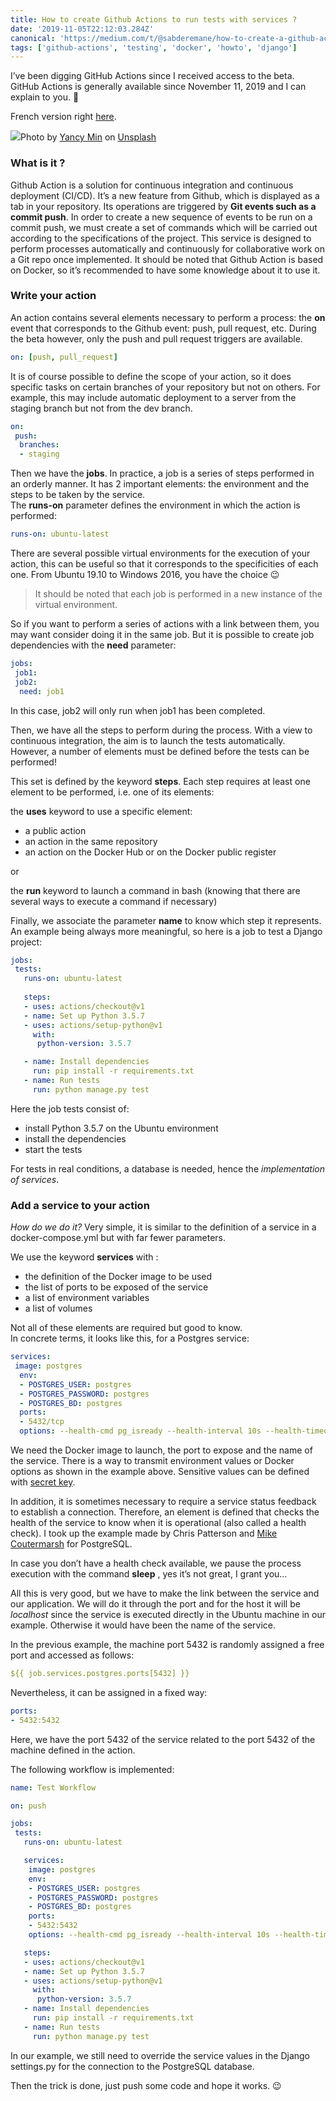 ```yaml
---
title: How to create Github Actions to run tests with services ?
date: '2019-11-05T22:12:03.284Z'
canonical: 'https://medium.com/t/@sabderemane/how-to-create-a-github-action-to-run-tests-with-services-b40a19638962'
tags: ['github-actions', 'testing', 'docker', 'howto', 'django']
---
```


I’ve been digging GitHub Actions since I received access to the beta. GitHub Actions is generally available since November 11, 2019 and I can explain to you. 🎉

French version right [here](https://tkt.paris/comment-creer-une-action-github-pour-tester-son-application-avec-des-services).

![](https://cdn-images-1.medium.com/max/1024/0*dcmLNHncSQ4306nX)<span>Photo by <a href="https://unsplash.com/@yancymin?utm_source=medium&amp;utm_medium=referral">Yancy Min</a> on <a href="https://unsplash.com?utm_source=medium&amp;utm_medium=referral">Unsplash</a></span>

### What is it ?

Github Action is a solution for continuous integration and continuous deployment (CI/CD). It’s a new feature from Github, which is displayed as a tab in your repository. Its operations are triggered by **Git events such as a commit push**. In order to create a new sequence of events to be run on a commit push, we must create a set of commands which will be carried out according to the specifications of the project. This service is designed to perform processes automatically and continuously for collaborative work on a Git repo once implemented. It should be noted that Github Action is based on Docker, so it’s recommended to have some knowledge about it to use it.

### Write your action

An action contains several elements necessary to perform a process: the **on** event that corresponds to the Github event: push, pull request, etc. During the beta however, only the push and pull request triggers are available.

```yaml
on: [push, pull_request]
```

It is of course possible to define the scope of your action, so it does specific tasks on certain branches of your repository but not on others. For example, this may include automatic deployment to a server from the staging branch but not from the dev branch.

```yaml
on:
 push:
  branches:
  - staging
```

Then we have the **jobs**. In practice, a job is a series of steps performed in an orderly manner. It has 2 important elements: the environment and the steps to be taken by the service.  
The **runs-on** parameter defines the environment in which the action is performed:

```yaml
runs-on: ubuntu-latest
```

There are several possible virtual environments for the execution of your action, this can be useful so that it corresponds to the specificities of each one. From Ubuntu 19.10 to Windows 2016, you have the choice 😉

> It should be noted that each job is performed in a new instance of the virtual environment.

So if you want to perform a series of actions with a link between them, you may want consider doing it in the same job. But it is possible to create job dependencies with the **need** parameter:

```yaml
jobs:
 job1:
 job2:
  need: job1
```

In this case, job2 will only run when job1 has been completed.

Then, we have all the steps to perform during the process. With a view to continuous integration, the aim is to launch the tests automatically. However, a number of elements must be defined before the tests can be performed!

This set is defined by the keyword **steps**. Each step requires at least one element to be performed, i.e. one of its elements:

the **uses** keyword to use a specific element:

- a public action
- an action in the same repository
- an action on the Docker Hub or on the Docker public register

or

the **run** keyword to launch a command in bash (knowing that there are several ways to execute a command if necessary)

Finally, we associate the parameter **name** to know which step it represents. An example being always more meaningful, so here is a job to test a Django project:

```yaml
jobs:
 tests:
   runs-on: ubuntu-latest
   
   steps:
   - uses: actions/checkout@v1
   - name: Set up Python 3.5.7
   - uses: actions/setup-python@v1
     with:
      python-version: 3.5.7

   - name: Install dependencies
     run: pip install -r requirements.txt
   - name: Run tests
     run: python manage.py test
```

Here the job tests consist of:

- install Python 3.5.7 on the Ubuntu environment
- install the dependencies
- start the tests

For tests in real conditions, a database is needed, hence the _implementation of services_.

### Add a service to your action

_How do we do it?_ Very simple, it is similar to the definition of a service in a docker-compose.yml but with far fewer parameters.

We use the keyword **services** with :

- the definition of the Docker image to be used
- the list of ports to be exposed of the service
- a list of environment variables
- a list of volumes

Not all of these elements are required but good to know.  
In concrete terms, it looks like this, for a Postgres service:

```yaml
services:
 image: postgres
  env:
  - POSTGRES_USER: postgres
  - POSTGRES_PASSWORD: postgres
  - POSTGRES_BD: postgres
  ports:
  - 5432/tcp
  options: --health-cmd pg_isready --health-interval 10s --health-timeout 5s --health-retries 5
```

We need the Docker image to launch, the port to expose and the name of the service. There is a way to transmit environment values or Docker options as shown in the example above. Sensitive values can be defined with [secret key](https://help.github.com/en/github/automating-your-workflow-with-github-actions/virtual-environments-for-github-actions#creating-and-using-secrets-encrypted-variables).

In addition, it is sometimes necessary to require a service status feedback to establish a connection. Therefore, an element is defined that checks the health of the service to know when it is operational (also called a health check). I took up the example made by Chris Patterson and [Mike Coutermarsh](https://dev.to/mscccc) for PostgreSQL.

In case you don’t have a health check available, we pause the process execution with the command **sleep** , yes it’s not great, I grant you…

All this is very good, but we have to make the link between the service and our application. We will do it through the port and for the host it will be _localhost_ since the service is executed directly in the Ubuntu machine in our example. Otherwise it would have been the name of the service.

In the previous example, the machine port 5432 is randomly assigned a free port and accessed as follows:

```yaml
${{ job.services.postgres.ports[5432] }}
```

Nevertheless, it can be assigned in a fixed way:

```yaml
ports:
- 5432:5432
```

Here, we have the port 5432 of the service related to the port 5432 of the machine defined in the action.

The following workflow is implemented:

```yaml
name: Test Workflow

on: push 

jobs:
 tests:
   runs-on: ubuntu-latest

   services:
    image: postgres
    env:
    - POSTGRES_USER: postgres
    - POSTGRES_PASSWORD: postgres
    - POSTGRES_BD: postgres
    ports:
    - 5432:5432
    options: --health-cmd pg_isready --health-interval 10s --health-timeout 5s --health-retries 5

   steps:
   - uses: actions/checkout@v1
   - name: Set up Python 3.5.7
   - uses: actions/setup-python@v1
     with:
      python-version: 3.5.7
   - name: Install dependencies
     run: pip install -r requirements.txt
   - name: Run tests
     run: python manage.py test
```

In our example, we still need to override the service values in the Django settings.py for the connection to the PostgreSQL database.

Then the trick is done, just push some code and hope it works. 😉
